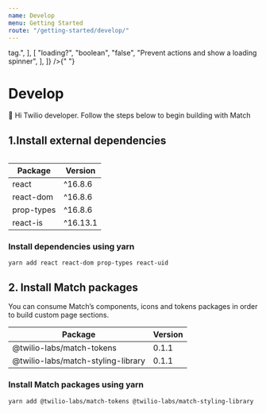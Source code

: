 ```yaml
---
name: Develop
menu: Getting Started
route: "/getting-started/develop/"
---
```



<Table
  headerData={["Name", "Type", "Default", "Description"]}
  tableData={[
    [
      "as?",
      "string",
      "button",
      "The HTML tag to replace the default <button> tag.",
    ],
    [
      "loading?",
      "boolean",
      "false",
      "Prevent actions and show a loading spinner",
    ],
  ]}
/>{" "}

# Develop

👋 Hi Twilio developer. Follow the steps below to begin building with Match

## 1.Install external dependencies

| Package    | Version  |
| ---------- | -------- |
| react      | ^16.8.6  |
| react-dom  | ^16.8.6  |
| prop-types | ^16.8.6  |
| react-is   | ^16.13.1 |

### Install dependencies using yarn

    yarn add react react-dom prop-types react-uid

## 2. Install Match packages

You can consume Match’s components, icons and tokens packages in order to build custom page sections.

| Package                            | Version |
| ---------------------------------- | ------- |
| @twilio-labs/match-tokens          | 0.1.1   |
| @twilio-labs/match-styling-library | 0.1.1   |

### Install Match packages using yarn

    yarn add @twilio-labs/match-tokens @twilio-labs/match-styling-library

